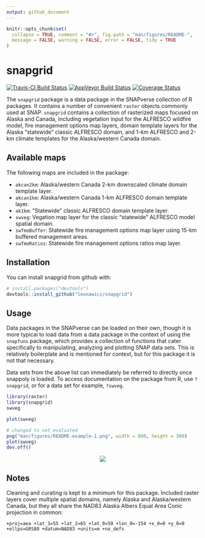```yaml
---
output: github_document
---
```


<!-- README.md is generated from README.Rmd. Please edit that file -->

```r
knitr::opts_chunk$set(
  collapse = TRUE, comment = "#>", fig.path = "man/figures/README-",
  message = FALSE, warning = FALSE, error = FALSE, tidy = TRUE
)
```
# snapgrid

[![Travis-CI Build Status](https://travis-ci.org/leonawicz/snapgrid.svg?branch=master)](https://travis-ci.org/leonawicz/snapgrid)
[![AppVeyor Build Status](https://ci.appveyor.com/api/projects/status/github/leonawicz/snapgrid?branch=master&svg=true)](https://ci.appveyor.com/project/leonawicz/snapgrid)
[![Coverage Status](https://img.shields.io/codecov/c/github/leonawicz/snapgrid/master.svg)](https://codecov.io/github/leonawicz/snapgrid?branch=master)

The `snapgrid` package is a data package in the SNAPverse collection of R packages. It contains a number of convenient `raster`
objects commonly used at SNAP. 
`snapgrid` contains a collection of rasterized maps focused on Alaska and Canada, including vegetation input for the ALFRESCO wildfire model, 
fire management options map layers, domain template layers for the Alaska "statewide" classic ALFRESCO domain, 
and 1-km ALFRESCO and 2-km climate templates for the Alaska/western Canada domain.

## Available maps

The following maps are included in the package:

* `akcan2km`: Alaska/western Canada 2-km downscaled climate domain template layer.
* `akcan1km`: Alaska/western Canada 1-km ALFRESCO domain template layer.
* `ak1km`: "Statewide" classic ALFRESCO domain template layer.
* `swveg`: Vegation map layer for the classic "statewide" ALFRESCO model spatial domain.
* `swfmoBuffer`: Statewide fire management options map layer using 15-km buffered management areas.
* `swfmoRatios`: Statewide fire management options ratios map layer.

## Installation

You can install snapgrid from github with:

```r
# install.packages("devtools")
devtools::install_github("leonawicz/snapgrid")
```

## Usage

Data packages in the SNAPverse can be loaded on their own, though it is more typical to load data from a data package in the context of using the `snapfuns` package, which provides a collection of functions that cater specifically to manipulating, analyzing and plotting SNAP data sets.
This is relatively boilerplate and is mentioned for context, but for this package it is not that necessary.

Data sets from the above list can immediately be referred to directly once snappoly is loaded.
To access documentation on the package from R, use `?snapgrid`, or for a data set for example, `?swveg`.

```r
library(raster)
library(snapgrid)
swveg
```

```r
plot(swveg)
```

```r
# changed to not evaluated
png("man/figures/README-example-1.png", width = 600, height = 500)
plot(swveg)
dev.off()
```

<p style="text-align:center;"><img src="man/figures/README-example-1.png"></p>


## Notes

Cleaning and curating is kept to a minimum for this package. Included raster layers cover multiple spatial domains,
namely Alaska and Alaska/western Canada, but they all share the NAD83 Alaska Albers Equal Area Conic projection in common:

`+proj=aea +lat_1=55 +lat_2=65 +lat_0=50 +lon_0=-154 +x_0=0 +y_0=0 +ellps=GRS80 +datum=NAD83 +units=m +no_defs`
